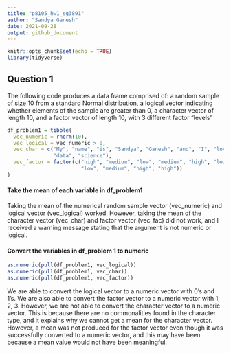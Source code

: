 ```yaml
---
title: "p8105_hw1_sg3891"
author: "Sandya Ganesh"
date: 2021-09-28
output: github_document
---
```


```r
knitr::opts_chunk$set(echo = TRUE)
library(tidyverse)
```

## Question 1

The following code produces a data frame comprised of:
a random sample of size 10 from a standard Normal distribution, 
a logical vector indicating whether elements of the sample are greater than 0,
a character vector of length 10,
and a factor vector of length 10, with 3 different factor “levels”

```r
df_problem1 = tibble(
  vec_numeric = rnorm(10),
  vec_logical = vec_numeric > 0,
  vec_char = c("My", "name", "is", "Sandya", "Ganesh", "and", "I", "love",
               "data", "science"),
  vec_factor = factor(c("high", "medium", "low", "medium", "high", "low",
                        "low", "medium", "high", "high"))
)
```

#### Take the mean of each variable in df_problem1

Taking the mean of the numerical random sample vector (vec_numeric) and 
logical vector (vec_logical) worked. However, taking the mean of the 
character vector (vec_char) and factor vector (vec_fac) did not work, and I 
received a warning message stating that the argument is not numeric or logical.

#### Convert the variables in df_problem 1 to numeric

```r
as.numeric(pull(df_problem1, vec_logical))
as.numeric(pull(df_problem1, vec_char))
as.numeric(pull(df_problem1, vec_factor))
```

We are able to convert the logical vector to a numeric vector with 0's and 1's.
We are also able to convert the factor vector to a numeric vector with 1, 2, 3.
However, we are not able to convert the character vector to a numeric vector.
This is because there are no commonalities found in the character type, and it
explains why we cannot get a mean for the character vector. However, a mean
was not produced for the factor vector even though it was successfully converted
to a numeric vector, and this may have been because a mean value would not
have been meaningful.


